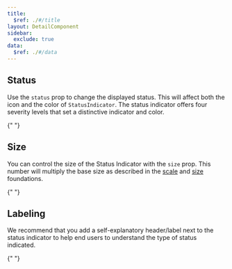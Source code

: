 ```yaml
---
title:
  $ref: ./#/title
layout: DetailComponent
sidebar:
  exclude: true
data:
  $ref: ./#/data
---
```


## Status

Use the `status` prop to change the displayed status. This will affect both
the icon and the color of `StatusIndicator`. The status indicator offers
four severity levels that set a distinctive indicator and color.

{" "}

<LivePreview componentName="status-indicator" exampleName="Status" />

## Size

You can control the size of the Status Indicator with the `size` prop. This
number will multiply the base size as described in the
[scale](/salt/foundations/scale) and [size](/salt/foundations/size)
foundations.

{" "}

<LivePreview componentName="status-indicator" exampleName="Size" />

## Labeling

We recommend that you add a self-explanatory header/label next to the status
indicator to help end users to understand the type of status indicated.

{" "}

<LivePreview componentName="status-indicator" exampleName="Labelling" />
